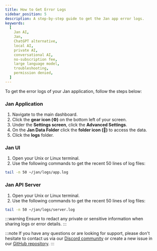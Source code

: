 ```yaml
---
title: How to Get Error Logs
sidebar_position: 5
description: A step-by-step guide to get the Jan app error logs.
keywords:
  [
    Jan AI,
    Jan,
    ChatGPT alternative,
    local AI,
    private AI,
    conversational AI,
    no-subscription fee,
    large language model,
    troubleshooting,
    permission denied,
  ]
---
```


<head>
    <title>How to Get Error Logs</title>
    <meta name="description" content="A step-by-step guide to get the Jan app error logs. Learn how to access error logs for Jan application, UI, and API server, along with precautions to redact sensitive information when sharing logs.">
    <meta name="keywords" content="Jan AI, Jan, ChatGPT alternative, local AI, private AI, conversational AI, no-subscription fee, large language model, troubleshooting, permission denied">
    <meta property="og:title" content="How to Get Error Logs">
    <meta property="og:description" content="A step-by-step guide to get the Jan app error logs. Learn how to access error logs for Jan application, UI, and API server, along with precautions to redact sensitive information when sharing logs.">
    <meta property="og:image" content="https://yourwebsite.com/img/how-to-get-error-logs.png">
    <meta property="og:url" content="https://yourwebsite.com/how-to-get-error-logs">
    <meta name="twitter:card" content="summary_large_image">
    <meta name="twitter:title" content="How to Get Error Logs">
    <meta name="twitter:description" content="A step-by-step guide to get the Jan app error logs. Learn how to access error logs for Jan application, UI, and API server, along with precautions to redact sensitive information when sharing logs.">
    <meta name="twitter:image" content="https://yourwebsite.com/img/how-to-get-error-logs.png">
</head>

To get the error logs of your Jan application, follow the steps below:
### Jan Application
1. Navigate to the main dashboard.
2. Click the **gear icon (⚙️)** on the bottom left of your screen.
3. Under the **Settings screen**, click the **Advanced Settings**.
4. On the **Jan Data Folder** click the **folder icon (📂)** to access the data.
5. Click the **logs** folder.

### Jan UI
1. Open your Unix or Linux terminal.
2. Use the following commands to get the recent 50 lines of log files:
```bash
tail -n 50 ~/jan/logs/app.log

```

### Jan API Server
1. Open your Unix or Linux terminal.
2. Use the following commands to get the recent 50 lines of log files:
```bash
tail -n 50 ~/jan/logs/server.log

```
:::warning
Ensure to redact any private or sensitive information when sharing logs or error details.
:::

:::note
If you have any questions or are looking for support, please don't hesitate to contact us via our [Discord community](https://discord.gg/Dt7MxDyNNZ) or create a new issue in our [GitHub repository](https://github.com/janhq/jan/issues/new/choose).
:::